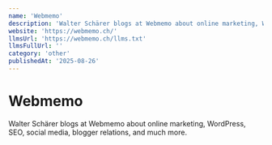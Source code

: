 ```yaml
---
name: 'Webmemo'
description: 'Walter Schärer blogs at Webmemo about online marketing, WordPress, SEO, social media, blogger relations, and much more.'
website: 'https://webmemo.ch/'
llmsUrl: 'https://webmemo.ch/llms.txt'
llmsFullUrl: ''
category: 'other'
publishedAt: '2025-08-26'
---
```


# Webmemo

Walter Schärer blogs at Webmemo about online marketing, WordPress, SEO, social media, blogger relations, and much more.
